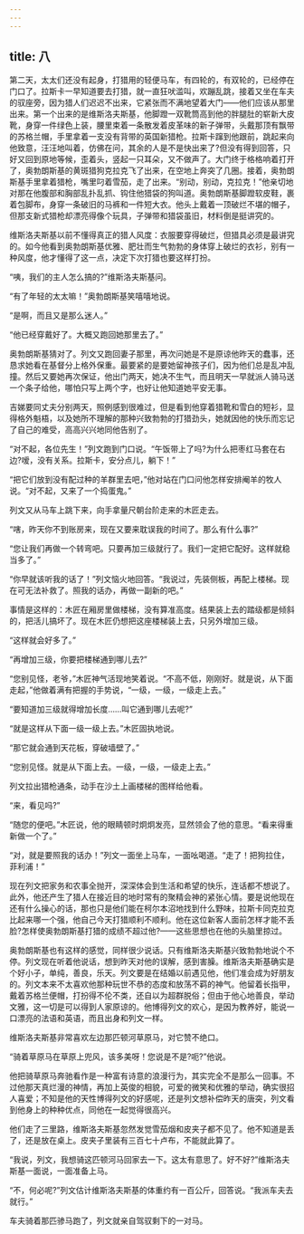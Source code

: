```yaml
---
---
---
```

title: 八
---




第二天，太太们还没有起身，打猎用的轻便马车，有四轮的，有双轮的，已经停在门口了。拉斯卡一早知道要去打猎，就一直狂吠滥叫，欢蹦乱跳，接着又坐在车夫的驭座旁，因为猎人们迟迟不出来，它紧张而不满地望着大门——他们应该从那里出来。第一个出来的是维斯洛夫斯基，他脚蹬一双靴筒高到他的胖腿肚的崭新大皮靴，身穿一件绿色上装，腰里束着一条散发着皮革味的新子弹带，头戴那顶有飘带的苏格兰帽，手里拿着一支没有背带的英国新猎枪。拉斯卡蹿到他跟前，跳起来向他致意，汪汪地叫着，仿佛在问，其余的人是不是快出来了?但没有得到回答，只好又回到原地等候，歪着头，竖起一只耳朵，又不做声了。大门终于格格响着打开了，奥勃朗斯基的黄斑猎狗克拉克飞了出来，在空地上奔突了几圈。接着，奥勃朗斯基手里拿着猎枪，嘴里叼着雪茄，走了出来。“别动，别动，克拉克！”他亲切地对那在他腹部和胸部乱扑乱抓、钩住他猎袋的狗叫道。奥勃朗斯基脚蹬软皮鞋，裹着包脚布，身穿一条破旧的马裤和一件短大衣。他头上戴着一顶破烂不堪的帽子，但那支新式猎枪却漂亮得像个玩具，子弹带和猎袋虽旧，材料倒是挺讲究的。



维斯洛夫斯基以前不懂得真正的猎人风度：衣服要穿得破烂，但猎具必须是最讲究的。如今他看到奥勃朗斯基优雅、肥壮而生气勃勃的身体穿上破烂的衣衫，别有一种风度，他才懂得了这一点，决定下次打猎也要这样打扮。

“咦，我们的主人怎么搞的?”维斯洛夫斯基问。

“有了年轻的太太嘛！”奥勃朗斯基笑嘻嘻地说。

“是啊，而且又是那么迷人。”

“他已经穿戴好了。大概又跑回她那里去了。”

奥勃朗斯基猜对了。列文又跑回妻子那里，再次问她是不是原谅他昨天的蠢事，还恳求她看在基督分上格外保重。最要紧的是要她留神孩子们，因为他们总是乱冲乱撞。然后又要她再次保证，他出门两天，她决不生气，而且明天一早就派人骑马送一个条子给他，哪怕只写上两个字，也好让他知道她平安无事。

吉娣要同丈夫分别两天，照例感到很难过，但是看到他穿着猎靴和雪白的短衫，显得格外魁梧，以及她所不理解的那种兴致勃勃的打猎劲头，她就因他的快乐而忘记了自己的难受，高高兴兴地同他告别了。

“对不起，各位先生！”列文跑到门口说。“午饭带上了吗?为什么把枣红马套在右边?嗳，没有关系。拉斯卡，安分点儿，躺下！”

“把它们放到没有配过种的羊群里去吧，”他对站在门口问他怎样安排阉羊的牧人说。“对不起，又来了一个捣蛋鬼。”

列文又从马车上跳下来，向手拿量尺朝台阶走来的木匠走去。

“嗐，昨天你不到账房来，现在又要来耽误我的时间了。那么有什么事?”

“您让我们再做一个转弯吧。只要再加三级就行了。我们一定把它配好。这样就稳当多了。”

“你早就该听我的话了！”列文恼火地回答。“我说过，先装侧板，再配上楼梯。现在可无法补救了。照我的话办，再做一副新的吧。”

事情是这样的：木匠在厢房里做楼梯，没有算准高度。结果装上去的踏级都是倾斜的，把活儿搞坏了。现在木匠仍想把这座楼梯装上去，只另外增加三级。

“这样就会好多了。”

“再增加三级，你要把楼梯通到哪儿去?”

“您别见怪，老爷，”木匠神气活现地笑着说。“不高不低，刚刚好。就是说，从下面走起，”他做着满有把握的手势说，“一级，一级，一级走上去。”

“要知道加三级就得增加长度……叫它通到哪儿去呢?”

“就是这样从下面一级一级上去。”木匠固执地说。

“那它就会通到天花板，穿破墙壁了。”

“您别见怪。就是从下面上去。一级，一级，一级走上去。”

列文拉出猎枪通条，动手在沙土上画楼梯的图样给他看。

“来，看见吗?”

“随您的便吧。”木匠说，他的眼睛顿时炯炯发亮，显然领会了他的意思。“看来得重新做一个了。”

“对，就是要照我的话办！”列文一面坐上马车，一面吆喝道。“走了！把狗拉住，菲利浦！”

现在列文把家务和农事全抛开，深深体会到生活和希望的快乐，连话都不想说了。此外，他还产生了猎人在接近目的地时常有的聚精会神的紧张心情。要是说他现在还有什么操心的话，那也只是他们能在柯尔本沼地找到什么野味，拉斯卡同克拉克比起来哪一个强，他自己今天打猎顺利不顺利。他在这位新客人面前怎样才能不丢脸?怎样使奥勃朗斯基打猎的成绩不超过他?——这些思想也在他的头脑里掠过。

奥勃朗斯基也有这样的感觉，同样很少说话。只有维斯洛夫斯基兴致勃勃地说个不停。列文现在听着他说话，想到昨天对他的误解，感到害臊。维斯洛夫斯基确实是个好小子，单纯，善良，乐天。列文要是在结婚以前遇见他，他们准会成为好朋友的。列文本来不太喜欢他那种玩世不恭的态度和放荡不羁的神气。他留着长指甲，戴着苏格兰便帽，打扮得不伦不类，还自以为超群脱俗；但由于他心地善良，举动文雅，这一切是可以得到人家原谅的。他博得列文的欢心，是因为教养好，能说一口漂亮的法语和英语，而且出身和列文一样。

维斯洛夫斯基非常喜欢左边那匹顿河草原马，对它赞不绝口。

“骑着草原马在草原上兜风，该多美呀！您说是不是?呃?”他说。

他把骑草原马奔驰看作是一种富有诗意的浪漫行为，其实完全不是那么一回事。不过他那天真烂漫的神情，再加上英俊的相貌，可爱的微笑和优雅的举动，确实很招人喜爱；不知是他的天性博得列文的好感呢，还是列文想补偿昨天的唐突，列文看到他身上的种种优点，同他在一起觉得很高兴。

他们走了三里路，维斯洛夫斯基忽然发觉雪茄烟和皮夹子都不见了。他不知道是丢了，还是放在桌上。皮夹子里装有三百七十卢布，不能就此算了。

“我说，列文，我想骑这匹顿河马回家去一下。这太有意思了。好不好?”维斯洛夫斯基一面说，一面准备上马。

“不，何必呢?”列文估计维斯洛夫斯基的体重约有一百公斤，回答说。“我派车夫去就行。”

车夫骑着那匹骖马跑了，列文就亲自驾驭剩下的一对马。